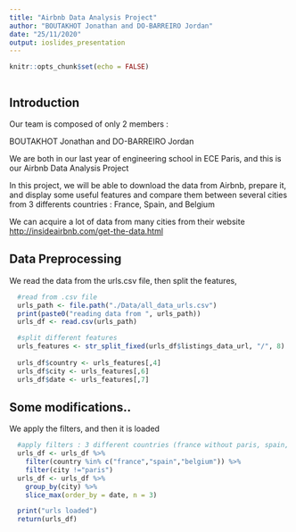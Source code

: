 ```yaml
---
title: "Airbnb Data Analysis Project"
author: "BOUTAKHOT Jonathan and DO-BARREIRO Jordan"
date: "25/11/2020"
output: ioslides_presentation
---
```


```r
knitr::opts_chunk$set(echo = FALSE)
```


```r

```
## Introduction

Our team is composed of only 2 members : 

BOUTAKHOT Jonathan and DO-BARREIRO Jordan

We are both in our last year of engineering school in ECE Paris, and this is our Airbnb Data Analysis Project

In this project, we will be able to download the data from Airbnb, prepare it, 
and display some useful features and compare them between several cities 
from 3 differents countries : France, Spain, and Belgium

We can acquire a lot of data from many cities from their website <http://insideairbnb.com/get-the-data.html>

## Data Preprocessing
We read the data from the urls.csv file, then split the features, 
```R
  #read from .csv file
  urls_path <- file.path("./Data/all_data_urls.csv")
  print(paste0("reading data from ", urls_path))
  urls_df <- read.csv(urls_path)

  #split different features
  urls_features <- str_split_fixed(urls_df$listings_data_url, "/", 8)
  
  urls_df$country <- urls_features[,4]
  urls_df$city <- urls_features[,6]
  urls_df$date <- urls_features[,7]
```

## Some modifications..

We apply the filters, and then it is loaded
```R
  #apply filters : 3 different countries (france without paris, spain, belgium) and the last 3 available scraping dates of data
  urls_df <- urls_df %>%
    filter(country %in% c("france","spain","belgium")) %>%
    filter(city !="paris")
  urls_df <- urls_df %>%
    group_by(city) %>%
    slice_max(order_by = date, n = 3)

  print("urls loaded")
  return(urls_df)
```



